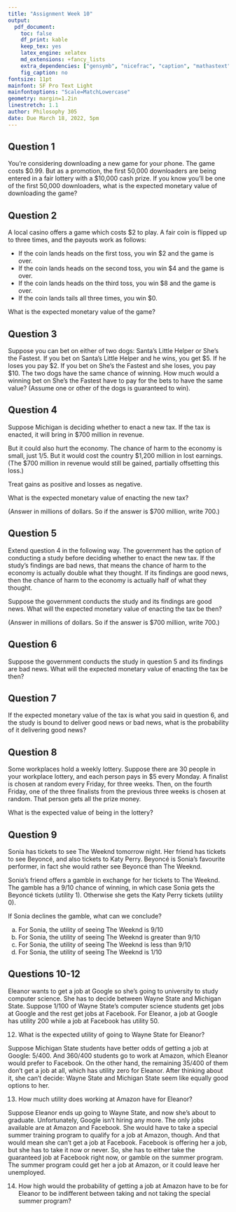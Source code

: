 ```yaml
---
title: "Assignment Week 10"
output:
  pdf_document:
    toc: false
    df_print: kable
    keep_tex: yes
    latex_engine: xelatex
    md_extensions: +fancy_lists
    extra_dependencies: ["gensymb", "nicefrac", "caption", "mathastext"]
    fig_caption: no
fontsize: 11pt
mainfont: SF Pro Text Light
mainfontoptions: "Scale=MatchLowercase"
geometry: margin=1.2in
linestretch: 1.1
author: Philosophy 305
date: Due March 18, 2022, 5pm
---
```


## Question 1

Youʼre considering downloading a new game for your phone. The game costs $0.99. But as a promotion, the first 50,000 downloaders are being entered in a fair lottery with a $10,000 cash prize. If you know youʼll be one of the first 50,000 downloaders, what is the expected monetary value of downloading the game?

 
## Question 2

A local casino offers a game which costs $2 to play. A fair coin is flipped up to three times, and the payouts work as follows:

- If the coin lands heads on the first toss, you win $2 and the game is over.
- If the coin lands heads on the second toss, you win $4 and the game is over.
- If the coin lands heads on the third toss, you win $8 and the game is over.
- If the coin lands tails all three times, you win $0.

What is the expected monetary value of the game?

## Question 3

Suppose you can bet on either of two dogs: Santaʼs Little Helper or Sheʼs the Fastest. If you bet on Santaʼs Little Helper and he wins, you get $5. If he loses you pay $2. If you bet on Sheʼs the Fastest and she loses, you pay $10. The two dogs have the same chance of winning. How much would a winning bet on Sheʼs the Fastest have to pay for the bets to have the same value? (Assume one or other of the dogs is guaranteed to win).

## Question 4

Suppose Michigan is deciding whether to enact a new tax. If the tax is enacted, it will bring in $700 million in revenue.

But it could also hurt the economy. The chance of harm to the economy is small, just 1/5. But it would cost the country $1,200 million in lost earnings. (The $700 million in revenue would still be gained, partially offsetting this loss.)

Treat gains as positive and losses as negative.

What is the expected monetary value of enacting the new tax?

(Answer in millions of dollars. So if the answer is $700 million, write 700.)

## Question 5 

Extend question 4 in the following way. The government has the option of conducting a study before deciding whether to enact the new tax. If the study’s findings are bad news, that means the chance of harm to the economy is actually double what they thought. If its findings are good news, then the chance of harm to the economy is actually half of what they thought.

Suppose the government conducts the study and its findings are good news. What will the expected monetary value of enacting the tax be then?

(Answer in millions of dollars. So if the answer is $700 million, write 700.)

## Question 6

Suppose the government conducts the study in question 5 and its findings are bad news. What will the expected monetary value of enacting the tax be then?

## Question 7

If the expected monetary value of the tax is what you said in question 6, and the study is bound to deliver good news or bad news, what is the probability of it delivering good news?

## Question 8

Some workplaces hold a weekly lottery. Suppose there are 30 people in your workplace lottery, and each person pays in $5 every Monday. A finalist is chosen at random every Friday, for three weeks. Then, on the fourth Friday, one of the three finalists from the previous three weeks is chosen at random. That person gets all the prize money.

What is the expected value of being in the lottery?

\newpage 

## Question 9

Sonia has tickets to see The Weeknd tomorrow night. Her friend has tickets to see Beyoncé, and also tickets to Katy Perry. Beyoncé is Sonia’s favourite performer, in fact she would rather see Beyoncé than The Weeknd.

Sonia’s friend offers a gamble in exchange for her tickets to The Weeknd. The gamble has a 9/10 chance of winning, in which case Sonia gets the Beyoncé tickets (utility 1). Otherwise she gets the Katy Perry tickets (utility 0).

If Sonia declines the gamble, what can we conclude?

a. For Sonia, the utility of seeing The Weeknd is 9/10
b. For Sonia, the utility of seeing The Weeknd is greater than 9/10
c. For Sonia, the utility of seeing The Weeknd is less than 9/10
d. For Sonia, the utility of seeing The Weeknd is 1/10

 
## Questions 10-12

Eleanor wants to get a job at Google so she's going to university to study computer science. She has to decide between Wayne State and Michigan State. Suppose 1/100 of Wayne State's computer science students get jobs at Google and the rest get jobs at Facebook. For Eleanor, a job at Google has utility 200 while a job at Facebook has utility 50.

12. What is the expected utility of going to Wayne State for Eleanor?

Suppose Michigan State students have better odds of getting a job at Google: 5/400. And 360/400 students go to work at Amazon, which Eleanor would prefer to Facebook. On the other hand, the remaining 35/400 of them don't get a job at all, which has utility zero for Eleanor. After thinking about it, she can't decide: Wayne State and Michigan State seem like equally good options to her.

13. How much utility does working at Amazon have for Eleanor?

Suppose Eleanor ends up going to Wayne State, and now she's about to graduate. Unfortunately, Google isn't hiring any more. The only jobs available are at Amazon and Facebook. She would have to take a special summer training program to qualify for a job at Amazon, though. And that would mean she can't get a job at Facebook. Facebook is offering her a job, but she has to take it now or never. So, she has to either take the guaranteed job at Facebook right now, or gamble on the summer program. The summer program could get her a job at Amazon, or it could leave her unemployed.

14. How high would the probability of getting a job at Amazon have to be for Eleanor to be indifferent between taking and not taking the special summer program?